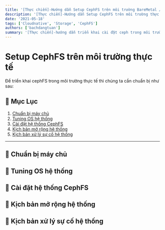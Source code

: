 ```yaml
---
title: '[Thực chiến]-Hướng dẫn Setup CephFS trên môi trường BareMetal / VM thực tế'
description: '[Thực chiến]-Hướng dẫn Setup CephFS trên môi trường thực tế'
date: '2021-05-18'
tags: ['Cloudnative', 'Storage', 'CephFS']
authors: ['bachdangtuan']
summary: '[Thực chiến]-hướng dẫn triển khai cài đặt ceph trong môi trường thực tế mang ra chạy production ngon lành'
---
```


# Setup CephFS trên môi trường thực tế
Để triển khai cephFS trong môi trường thực tế thì chúng ta cần chuẩn bị như sau:
## 📑 Mục Lục
1. [Chuẩn bị máy chủ](#chuan-bi-may-chu)
2. [Tuning OS hệ thống](#tuning-os-he-thong)
3. [Cài đặt hệ thống CephFS](#cai-dat-ceph)
4. [Kịch bản mở rộng hệ thống](#mo-rong-he-thong)
4. [Kịch bản xử lý sự cố hệ thống](#xu-ly-su-co)
---


<h2 id="chuan-bi-may-chu">🧰 Chuẩn bị máy chủ</h2>




<h2 id="tuning-os-he-thong">🧰 Tuning OS hệ thống</h2>


<h2 id="cai-dat-ceph">🧰 Cài đặt hệ thống CephFS</h2>

<h2 id="mo-rong-he-thong">🧰 Kịch bản mở rộng hệ thống</h2>


<h2 id="xu-ly-su-co">🧰 Kịch bản xử lý sự cố hệ thống</h2>